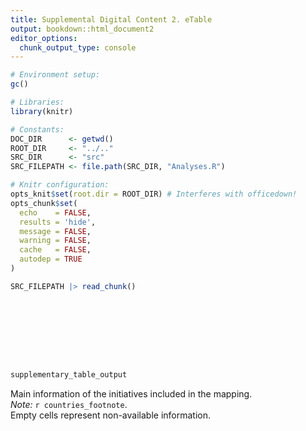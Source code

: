 ```yaml
---
title: Supplemental Digital Content 2. eTable
output: bookdown::html_document2
editor_options:
  chunk_output_type: console
---
```


<style type="text/css">
.main-container {
  max-height:  3000px;
  margin-top:    auto;
  margin-bottom: auto;
  max-width:   3000px;
  margin-left:   auto;
  margin-right:  auto
}
</style>

```r
# Environment setup:
gc()

# Libraries:
library(knitr)

# Constants:
DOC_DIR      <- getwd()
ROOT_DIR     <- "../.."
SRC_DIR      <- "src"
SRC_FILEPATH <- file.path(SRC_DIR, "Analyses.R")

# Knitr configuration:
opts_knit$set(root.dir = ROOT_DIR) # Interferes with officedown!
opts_chunk$set(
  echo    = FALSE,
  results = 'hide',
  message = FALSE,
  warning = FALSE,
  cache   = FALSE,
  autodep = TRUE
)
```

```r
SRC_FILEPATH |> read_chunk()
```

```r
```

```r
```

```r
```

```r
```

```r
```

```r
```

```r
```

```r
```

```r
supplementary_table_output
```

Main information of the initiatives included in the mapping.  
*Note:*
`r countries_footnote`.  
Empty cells represent non-available information.
